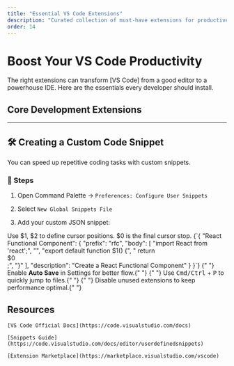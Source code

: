 ```yaml
---
title: "Essential VS Code Extensions"
description: "Curated collection of must-have extensions for productive development"
order: 14
---
```


# Boost Your VS Code Productivity

<ProTip>
  The right extensions can transform [VS Code] from a good editor to a
  powerhouse IDE. Here are the essentials every developer should install.
</ProTip>

## Core Development Extensions

<ExtensionCard />

---

## 🛠 Creating a Custom Code Snippet

You can speed up repetitive coding tasks with custom snippets.

### 🔧 Steps

1. Open Command Palette → `Preferences: Configure User Snippets`

2. Select `New Global Snippets File`

3. Add your custom JSON snippet:

<ProTip>
  Use $1, $2 to define cursor positions. $0 is the final cursor stop.
</ProTip>

<CodeBlock language="md">
  {`{
  "React Functional Component": {
    "prefix": "rfc",
    "body": [
      "import React from 'react';",
      "",
      "export default function $1() {",
      "  return <div>$0</div>;",
      "}"
    ],
    "description": "Create a React Functional Component"
  }
}`}
</CodeBlock>

<Callout type="tip">
  {" "}
  Enable <strong>Auto Save</strong> in Settings for better flow.{" "}
</Callout>
<Callout type="info">
  {" "}
  Use <kbd>Cmd/Ctrl</kbd> + <kbd>P</kbd> to quickly jump to files.{" "}
</Callout>
<Callout type="warning">
  {" "}
  Disable unused extensions to keep performance optimal.{" "}
</Callout>

## Resources

    [VS Code Official Docs](https://code.visualstudio.com/docs)

    [Snippets Guide](https://code.visualstudio.com/docs/editor/userdefinedsnippets)

    [Extension Marketplace](https://marketplace.visualstudio.com/vscode)
